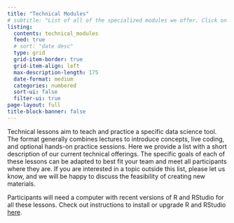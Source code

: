 ```yaml
---
title: "Technical Modules"
# subtitle: "List of all of the specialized modules we offer. Click on each card to learn more" 
listing:
  contents: technical_modules
  feed: true
  # sort: "date desc"
  type: grid
  grid-item-border: true
  grid-item-align: left
  max-description-length: 175
  date-format: medium
  categories: numbered
  sort-ui: false
  filter-ui: true
page-layout: full
title-block-banner: false
---
```


Technical lessons aim to teach and practice a specific data science tool. The format generally combines lectures to introduce concepts, live coding, and optional hands-on practice sessions. Here we provide a list with a short description of our current technical offerings. The specific goals of each of these lessons can be adapted to best fit your team and meet all participants where they are. If you are interested in a topic outside this list, please let us know, and we will be happy to discuss the feasibility of creating new materials.

Participants will need a computer with recent versions of R and RStudio for all these lessons. Check out instructions to install or upgrade R and RStudio [here](https://happygitwithr.com/install-r-rstudio.html).
